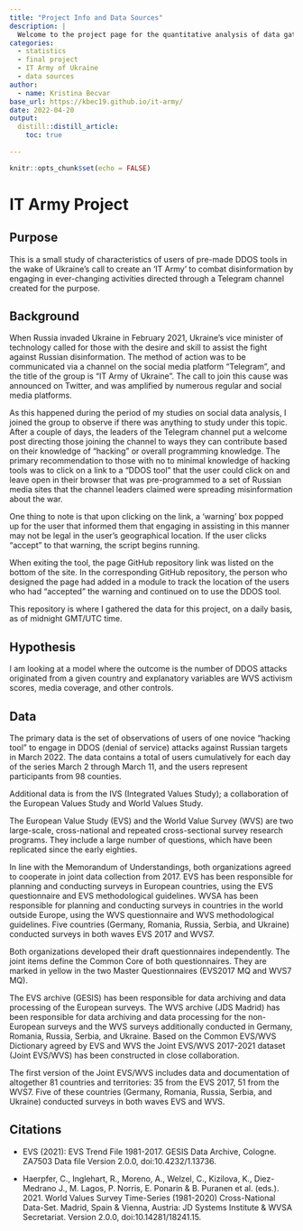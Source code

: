 ```yaml
---
title: "Project Info and Data Sources"
description: |
  Welcome to the project page for the quantitative analysis of data gathered concerning the call to create an 'IT Army of Ukraine'.
categories:
  - statistics
  - final project
  - IT Army of Ukraine
  - data sources
author:
  - name: Kristina Becvar
base_url: https://kbec19.github.io/it-army/
date: 2022-04-20
output:
  distill::distill_article:
    toc: true
    
---
```


```r
knitr::opts_chunk$set(echo = FALSE)

```


# IT Army Project

## Purpose

This is a small study of characteristics of users of pre-made DDOS tools in the wake of Ukraine's call to create an 'IT Army' to combat disinformation by engaging in ever-changing activities directed through a Telegram channel created for the purpose.

## Background

When Russia invaded Ukraine in February 2021, Ukraine's vice minister of technology called for those with the desire and skill to assist the fight against Russian disinformation. The method of action was to be communicated via a channel on the social media platform "Telegram", and the title of the group is "IT Army of Ukraine". The call to join this cause was announced on Twitter, and was amplified by numerous regular and social media platforms.

As this happened during the period of my studies on social data analysis, I joined the group to observe if there was anything to study under this topic. After a couple of days, the leaders of the Telegram channel put a welcome post directing those joining the channel to ways they can contribute based on their knowledge of "hacking" or overall programming knowledge. The primary recommendation to those with no to minimal knowledge of hacking tools was to click on a link to a "DDOS tool" that the user could click on and leave open in their browser that was pre-programmed to a set of Russian media sites that the channel leaders claimed were spreading misinformation about the war.

One thing to note is that upon clicking on the link, a 'warning' box popped up for the user that informed them that engaging in assisting in this manner may not be legal in the user's geographical location. If the user clicks "accept" to that warning, the script begins running. 

When exiting the tool, the page GitHub repository link was listed on the bottom of the site. In the corresponding GitHub repository, the person who designed the page had added in a module to track the location of the users who had "accepted" the warning and continued on to use the DDOS tool.

This repository is where I gathered the data for this project, on a daily basis, as of midnight GMT/UTC time.

## Hypothesis

I am looking at a model where the outcome is the number of DDOS attacks originated from a given country and explanatory variables are WVS activism scores, media coverage, and other controls.

## Data

The primary data is the set of observations of users of one novice "hacking tool" to engage in DDOS (denial of service) attacks against Russian targets in March 2022. The data contains a total of users cumulatively for each day of the series March 2 through March 11, and the users represent participants from 98 counties.

Additional data is from the IVS (Integrated Values Study); a collaboration of the European Values Study and World Values Study.

The European Value Study (EVS) and the World Value Survey (WVS) are two large-scale, cross-national and repeated cross-sectional survey research programs. They include a large number of questions, which have been replicated since the early eighties.

In line with the Memorandum of Understandings, both organizations agreed to cooperate in joint data collection from 2017. EVS has been responsible for planning and conducting surveys in European countries, using the EVS questionnaire and EVS methodological guidelines. WVSA has been responsible for planning and conducting surveys in countries in the world outside Europe, using the WVS questionnaire and WVS methodological guidelines. Five countries (Germany, Romania, Russia, Serbia, and Ukraine) conducted surveys in both waves EVS 2017 and WVS7.

Both organizations developed their draft questionnaires independently. The joint items define the Common Core of both questionnaires. They are marked in yellow in the two Master Questionnaires (EVS2017 MQ and WVS7 MQ).

The EVS archive (GESIS) has been responsible for data archiving and data processing of the European surveys. The WVS archive (JDS Madrid) has been responsible for data archiving and data processing for the non-European surveys and the WVS surveys additionally conducted in Germany, Romania, Russia, Serbia, and Ukraine. Based on the Common EVS/WVS Dictionary agreed by EVS and WVS the Joint EVS/WVS 2017-2021 dataset (Joint EVS/WVS) has been constructed in close collaboration.

The first version of the Joint EVS/WVS includes data and documentation of altogether 81 countries and territories: 35 from the EVS 2017, 51 from the WVS7. Five of these countries (Germany, Romania, Russia, Serbia, and Ukraine) conducted surveys in both waves EVS and WVS.

## Citations

* EVS (2021): EVS Trend File 1981-2017. GESIS Data Archive, Cologne. ZA7503 Data file Version 2.0.0, doi:10.4232/1.13736.

* Haerpfer, C., Inglehart, R., Moreno, A., Welzel, C., Kizilova, K., Diez-Medrano J., M. Lagos, P. Norris, E. Ponarin & B. Puranen et al. (eds.). 2021. World Values Survey Time-Series (1981-2020) Cross-National Data-Set. Madrid, Spain & Vienna, Austria: JD Systems Institute & WVSA Secretariat. Version 2.0.0, doi:10.14281/18241.15.
